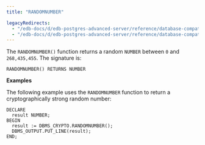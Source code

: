 ```yaml
---
title: "RANDOMNUMBER"

legacyRedirects:
  - "/edb-docs/d/edb-postgres-advanced-server/reference/database-compatibility-for-oracle-developers-built-in-package-guide/13/randomnumber.html"
  - "/edb-docs/d/edb-postgres-advanced-server/reference/database-compatibility-for-oracle-developers-built-in-package-guide/latest/randomnumber.html"
---
```


The `RANDOMNUMBER()` function returns a random `NUMBER` between `0` and `268,435,455`. The signature is:

```text
RANDOMNUMBER() RETURNS NUMBER
```

**Examples**

The following example uses the `RANDOMNUMBER` function to return a cryptographically strong random number:

```text
DECLARE
  result NUMBER;
BEGIN
  result := DBMS_CRYPTO.RANDOMNUMBER();
  DBMS_OUTPUT.PUT_LINE(result);
END;
```

